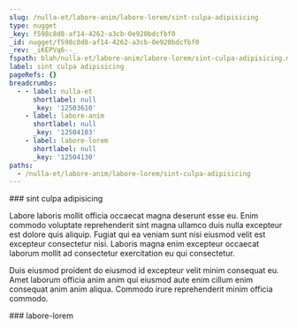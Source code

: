 ```yaml
---
slug: /nulla-et/labore-anim/labore-lorem/sint-culpa-adipisicing
type: nugget
_key: f598c8d8-af14-4262-a3cb-0e920bdcfbf0
_id: nugget/f598c8d8-af14-4262-a3cb-0e920bdcfbf0
_rev: _iKEPVq6--_
fspath: blah/nulla-et/labore-anim/labore-lorem/sint-culpa-adipisicing.md
label: sint culpa adipisicing
pageRefs: {}
breadcrumbs:
  - - label: nulla-et
      shortlabel: null
      _key: '12503610'
    - label: labore-anim
      shortlabel: null
      _key: '12504103'
    - label: labore-lorem
      shortlabel: null
      _key: '12504130'
paths:
  - /nulla-et/labore-anim/labore-lorem/sint-culpa-adipisicing
---
```


<NuggetArea>
<Nugget slug="/nulla-et/labore-anim/labore-lorem/sint-culpa-adipisicing" type="nugget" _key="f598c8d8-af14-4262-a3cb-0e920bdcfbf0" _id="nugget/f598c8d8-af14-4262-a3cb-0e920bdcfbf0" _rev="_iKEPVq6--_" fspath="blah/nulla-et/labore-anim/labore-lorem/sint-culpa-adipisicing.md" label="sint culpa adipisicing" paths="/nulla-et/labore-anim/labore-lorem/sint-culpa-adipisicing">
<NuggetBody>
### sint culpa adipisicing

Labore laboris mollit officia occaecat magna deserunt esse eu. Enim commodo voluptate reprehenderit sint magna ullamco duis nulla excepteur est dolore quis aliquip. Fugiat qui ea veniam sunt nisi eiusmod velit est excepteur consectetur nisi. Laboris magna enim excepteur occaecat laborum mollit ad consectetur exercitation eu qui consectetur.

Duis eiusmod proident do eiusmod id excepteur velit minim consequat eu. Amet laborum officia anim anim qui eiusmod aute enim cillum enim consequat anim anim aliqua. Commodo irure reprehenderit minim officia commodo.

</NuggetBody>
<Breadcrumbs>
<Crumbs>
<Crumb _key="12503610" label="nulla-et" /><Crumb _key="12504103" label="labore-anim" /><Crumb _key="12504130" label="labore-lorem" />
</Crumbs>
</Breadcrumbs>
</Nugget>

<NuggetsInbound>
</NuggetsInbound>
<NuggetsOutbound>
</NuggetsOutbound>
</NuggetArea>
<PassagesInbound>
<Passage direction="inbound" type="passage" _key="12504130" _id="passage/12504130" _rev="_iKEPVq2--_" label="labore-lorem" passage="labore-lorem" fspath="blah/nulla-et/labore-anim/labore-lorem" paths="/nulla-et/labore-anim/labore-lorem" slug="/nulla-et/labore-anim/labore-lorem">
<NuggetBody>
### labore-lorem

</NuggetBody>
<Breadcrumbs>
<Crumbs>
<Crumb _key="12503610" label="nulla-et" /><Crumb _key="12504103" label="labore-anim" />
</Crumbs>
</Breadcrumbs>
</Passage>

</PassagesInbound>
<PassagesOutbound>
</PassagesOutbound>